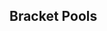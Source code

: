 {{DISPLAYTITLE:We Tech Those 3: ''Melee'' Singles Pools}}{{SetGame|melee}}{{GroupTableSlotSmwInfo
|tourneylink=We Tech Those/3/Melee
|tourneyname=We Tech Those 3
|group_placements=5,7,9
|final_placements=17-24,25-32,33-48
}}
{{Tabs static
|name1=Overview
|link1=We Tech Those/3/Melee
|name2=Singles Pools
|link2=We Tech Those/3/Melee/Singles Pools
|name3=Singles Bracket
|link3=We Tech Those/3/Melee/Singles Bracket
|name4=Doubles Bracket
|link4=We Tech Those/3/Melee/Doubles Bracket
}}
==Bracket Pools==
{{Box|start|padding=4em}}
==={{HiddenSort|MC1}}===
{{GroupTableStart |Bracket MC1|width=300px}}
{{GroupTableSlot|Junebug|flag=us|win_m=3|lose_m=0|place=1|bg=up|go={{advance|We Tech Those/3/Melee/Singles Bracket#Winners Bracket}}}}
{{GroupTableSlot|Atomsk|flag=us|win_m=3|lose_m=0|place=1|bg=up|go={{advance|We Tech Those/3/Melee/Singles Bracket#Winners Bracket}}}}
{{GroupTableSlot|FMB5k|flag=us|win_m=4|lose_m=1|place=3|bg=stay|go={{advance|We Tech Those/3/Melee/Singles Bracket#Losers Bracket}}}}
{{GroupTableSlot|47|flag=us|win_m=3|lose_m=1|place=3|bg=stay|go={{advance|We Tech Those/3/Melee/Singles Bracket#Losers Bracket}}}}
{{GroupTableSlotSmw|Vari|flag=us|win_m=4|lose_m=2|place=5|bg=down}}
{{GroupTableSlotSmw|lint|flag=us|win_m=2|lose_m=2|place=5|bg=down}}
{{GroupTableSlotSmw|Dirtboy|flag=us|win_m=4|lose_m=2|place=7|bg=down}}
{{GroupTableSlotSmw|Bongo|flag=us|win_m=2|lose_m=2|place=7|bg=down}}
{{GroupTableSlotSmw|Flarp|flag=us|win_m=3|lose_m=2|place=9|bg=down}}
{{GroupTableSlotSmw|Dandy|flag=us|win_m=2|lose_m=2|place=9|bg=down}}
{{GroupTableSlotSmw|GodTouch|flag=us|win_m=1|lose_m=2|place=9|bg=down}}
{{GroupTableSlotSmw|Domke|flag=us|win_m=1|lose_m=2|place=9|bg=down}}
{{GroupTableSlot|shug|flag=us|win_m=2|lose_m=2|place=13|bg=down}}
{{GroupTableSlot|HAMMERTIME|flag=us|win_m=2|lose_m=2|place=13|bg=down}}
{{GroupTableSlot|cal|flag=us|win_m=2|lose_m=2|place=13|bg=down}}
{{GroupTableSlot|Woods|flag=us|win_m=1|lose_m=2|place=13|bg=down}}
{{GroupTableSlot|HSK|flag=|win_m=1|lose_m=2|place=17|bg=down}}
{{GroupTableSlot|KJohn|flag=us|win_m=0|lose_m=2|place=17|bg=down}}
{{GroupTableSlot|Propane|flag=us|win_m=0|lose_m=2|place=17|bg=down}}
{{GroupTableSlot|Daxodox|flag=us|win_m=0|lose_m=2|place=17|bg=down}}
{{GroupTableSlot|Kaloshade|flag=us|win_m=0|lose_m=2|place=17|bg=down}}
{{GroupTableSlot|Disciple|flag=us|win_m=0|lose_m=2|place=17|bg=down}}
{{GroupTableSlot|nino|flag=us|win_m=0|lose_m=2|place=17|bg=down}}
{{GroupTableEnd}}
{{Box|break|padding=4em}}

==={{HiddenSort|MC2}}===
{{GroupTableStart |Bracket MC2|width=300px}}
{{GroupTableSlot|Stango|flag=us|win_m=3|lose_m=0|place=1|bg=up|go={{advance|We Tech Those/3/Melee/Singles Bracket#Winners Bracket}}}}
{{GroupTableSlot|Kalvar|flag=us|win_m=3|lose_m=0|place=1|bg=up|go={{advance|We Tech Those/3/Melee/Singles Bracket#Winners Bracket}}}}
{{GroupTableSlot|BIG KID|flag=us|win_m=3|lose_m=1|place=3|bg=stay|go={{advance|We Tech Those/3/Melee/Singles Bracket#Losers Bracket}}}}
{{GroupTableSlot|PudgyPanda|flag=us|win_m=3|lose_m=1|place=3|bg=stay|go={{advance|We Tech Those/3/Melee/Singles Bracket#Losers Bracket}}}}
{{GroupTableSlotSmw|Gohan|flag=us|win_m=3|lose_m=2|place=5|bg=down}}
{{GroupTableSlotSmw|techboy|flag=us|win_m=3|lose_m=2|place=5|bg=down}}
{{GroupTableSlotSmw|KDP|flag=us|win_m=4|lose_m=2|place=7|bg=down}}
{{GroupTableSlotSmw|Turtle|flag=us|win_m=2|lose_m=2|place=7|bg=down}}
{{GroupTableSlotSmw|brother rob|flag=us|win_m=3|lose_m=2|place=9|bg=down}}
{{GroupTableSlotSmw|Face|flag=us|win_m=3|lose_m=2|place=9|bg=down}}
{{GroupTableSlotSmw|D Double Keebs|flag=us|win_m=3|lose_m=2|place=9|bg=down}}
{{GroupTableSlotSmw|Sokokopuffs|flag=us|win_m=1|lose_m=2|place=9|bg=down}}
{{GroupTableSlot|Aidan|flag=us|win_m=2|lose_m=2|place=13|bg=down}}
{{GroupTableSlot|Greidam|flag=us|win_m=2|lose_m=2|place=13|bg=down}}
{{GroupTableSlot|Kuthillick|flag=us|win_m=2|lose_m=2|place=13|bg=down}}
{{GroupTableSlot|Hydrodynamic|flag=us|win_m=1|lose_m=2|place=13|bg=down}}
{{GroupTableSlot|TOPY|flag=|win_m=1|lose_m=2|place=17|bg=down}}
{{GroupTableSlot|ProXY|flag=us|win_m=0|lose_m=2|place=17|bg=down}}
{{GroupTableSlot|SerbianFilm|flag=us|win_m=0|lose_m=2|place=17|bg=down}}
{{GroupTableSlot|PenguinPowerTV|flag=us|win_m=0|lose_m=2|place=17|bg=down}}
{{GroupTableSlot|Bionis|flag=us|win_m=0|lose_m=2|place=17|bg=down}}
{{GroupTableSlot|Ghost of Kappa|flag=us|win_m=0|lose_m=2|place=17|bg=down}}
{{GroupTableSlot|TheFonz|flag=us|win_m=0|lose_m=2|place=17|bg=down}}
{{GroupTableSlot|Enemy|flag=us|win_m=0|lose_m=2|place=17|bg=down}}
{{GroupTableEnd}}
{{Box|break|padding=4em}}
==={{HiddenSort|MD1}}===
{{GroupTableStart |Bracket MD1|width=300px}}
{{GroupTableSlot|DJ Nintendo|flag=us|win_m=3|lose_m=0|place=1|bg=up|go={{advance|We Tech Those/3/Melee/Singles Bracket#Winners Bracket}}}}
{{GroupTableSlot|Ryobeat|flag=us|win_m=3|lose_m=0|place=1|bg=up|go={{advance|We Tech Those/3/Melee/Singles Bracket#Winners Bracket}}}}
{{GroupTableSlot|Wassabi|flag=us|win_m=4|lose_m=1|place=3|bg=stay|go={{advance|We Tech Those/3/Melee/Singles Bracket#Losers Bracket}}}}
{{GroupTableSlot|Lunchables|flag=us|win_m=3|lose_m=1|place=3|bg=stay|go={{advance|We Tech Those/3/Melee/Singles Bracket#Losers Bracket}}}}
{{GroupTableSlotSmw|Sothe|flag=us|win_m=4|lose_m=2|place=5|bg=down}}
{{GroupTableSlotSmw|Rasen|flag=us|win_m=2|lose_m=2|place=5|bg=down}}
{{GroupTableSlotSmw|Swoosh|flag=us|win_m=3|lose_m=2|place=7|bg=down}}
{{GroupTableSlotSmw|Venti|flag=us|win_m=2|lose_m=2|place=7|bg=down}}
{{GroupTableSlotSmw|Sunshine|flag=us|win_m=3|lose_m=2|place=9|bg=down}}
{{GroupTableSlotSmw|Rose|flag=us|win_m=3|lose_m=2|place=9|bg=down}}
{{GroupTableSlotSmw|Troy|flag=us|win_m=2|lose_m=2|place=9|bg=down}}
{{GroupTableSlotSmw|Ivayne|flag=us|win_m=2|lose_m=2|place=9|bg=down}}
{{GroupTableSlot|Battery|flag=us|win_m=2|lose_m=2|place=13|bg=down}}
{{GroupTableSlot|Lazy|flag=us|win_m=2|lose_m=2|place=13|bg=down}}
{{GroupTableSlot|Dandyman|flag=us|win_m=1|lose_m=2|place=13|bg=down}}
{{GroupTableSlot|Icy|flag=us|win_m=1|lose_m=2|place=13|bg=down}}
{{GroupTableSlot|Kite|flag=us|win_m=1|lose_m=2|place=17|bg=down}}
{{GroupTableSlot|Squints|flag=us|win_m=1|lose_m=2|place=17|bg=down}}
{{GroupTableSlot|Cicero|flag=us|win_m=0|lose_m=2|place=17|bg=down}}
{{GroupTableSlot|Jc_Chill|flag=us|win_m=0|lose_m=2|place=17|bg=down}}
{{GroupTableSlot|Squirrlz|flag=us|win_m=0|lose_m=2|place=17|bg=down}}
{{GroupTableSlot|Marko64|flag=ca|win_m=0|lose_m=2|place=17|bg=down}}
{{GroupTableSlot|too%milk|flag=us|win_m=0|lose_m=2|place=17|bg=down}}
{{GroupTableSlot|Supa|flag=us|win_m=0|lose_m=2|place=17|bg=down}}
{{GroupTableEnd}}
{{Box|break|padding=4em}}

==={{HiddenSort|MD2}}===
{{GroupTableStart |Bracket MD2|width=300px}}
{{GroupTableSlot|bonfire10|flag=us|win_m=3|lose_m=0|place=1|bg=up|go={{advance|We Tech Those/3/Melee/Singles Bracket#Winners Bracket}}}}
{{GroupTableSlot|Slox|flag=us|win_m=3|lose_m=0|place=1|bg=up|go={{advance|We Tech Those/3/Melee/Singles Bracket#Winners Bracket}}}}
{{GroupTableSlot|DrLobster|flag=us|win_m=3|lose_m=1|place=3|bg=stay|go={{advance|We Tech Those/3/Melee/Singles Bracket#Losers Bracket}}}}
{{GroupTableSlot|ctrlaltdefeat|flag=us|win_m=3|lose_m=1|place=3|bg=stay|go={{advance|We Tech Those/3/Melee/Singles Bracket#Losers Bracket}}}}
{{GroupTableSlotSmw|Lite|flag=us|win_m=5|lose_m=2|place=5|bg=down}}
{{GroupTableSlotSmw|Kevorkian|flag=us|win_m=3|lose_m=2|place=5|bg=down}}
{{GroupTableSlotSmw|Greasy|flag=us|win_m=4|lose_m=2|place=7|bg=down}}
{{GroupTableSlotSmw|Cruzycakes|flag=us|win_m=2|lose_m=2|place=7|bg=down}}
{{GroupTableSlotSmw|Mew2Queen|flag=ca|win_m=3|lose_m=2|place=9|bg=down}}
{{GroupTableSlotSmw|Baby Bird|flag=us|win_m=2|lose_m=2|place=9|bg=down}}
{{GroupTableSlotSmw|Mask|flag=us|win_m=1|lose_m=2|place=9|bg=down}}
{{GroupTableSlotSmw|UltimaScout|flag=us|win_m=1|lose_m=2|place=9|bg=down}}
{{GroupTableSlot|Userjoe9066|flag=us|win_m=2|lose_m=2|place=13|bg=down}}
{{GroupTableSlot|Mar|flag=us|win_m=2|lose_m=2|place=13|bg=down}}
{{GroupTableSlot|Bingo Bango|flag=us|win_m=2|lose_m=2|place=13|bg=down}}
{{GroupTableSlot|Doppler|flag=us|win_m=1|lose_m=2|place=13|bg=down}}
{{GroupTableSlot|Flash|flag=us|win_m=0|lose_m=2|place=17|bg=down}}
{{GroupTableSlot|Ploopdud|flag=us|win_m=0|lose_m=2|place=17|bg=down}}
{{GroupTableSlot|Beandawg_Trillionaire|flag=us|win_m=0|lose_m=2|place=17|bg=down}}
{{GroupTableSlot|sh1mk0k0|flag=us|win_m=0|lose_m=2|place=17|bg=down}}
{{GroupTableSlot|SPY|flag=us|win_m=0|lose_m=2|place=17|bg=down}}
{{GroupTableSlot|Dolphin|flag=us|win_m=0|lose_m=2|place=17|bg=down}}
{{GroupTableSlot|Dres|flag=us|win_m=0|lose_m=2|place=17|bg=down}}
{{GroupTableEnd}}
{{Box|end}}
